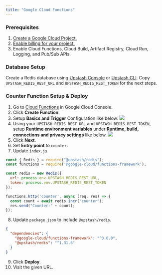 ```yaml
---
title: "Google Cloud Functions"
---
```


### Prerequisites

1. [Create a Google Cloud Project.](https://cloud.google.com/resource-manager/docs/creating-managing-projects)
2. [Enable billing for your project.](https://cloud.google.com/billing/docs/how-to/verify-billing-enabled#console)
3. Enable Cloud Functions, Cloud Build, Artifact Registry, Cloud Run, Logging, and Pub/Sub APIs.

### Database Setup

Create a Redis database using [Upstash Console](https://console.upstash.com) or [Upstash CLI](https://github.com/upstash/cli). Copy `UPSTASH_REDIS_REST_URL` and `UPSTASH_REDIS_REST_TOKEN` for the next steps.

### Counter Function Setup & Deploy

1. Go to [Cloud Functions](https://console.cloud.google.com/functions/list) in Google Cloud Console.
2. Click **Create Function**.
3. Setup **Basics and Trigger** Configuration like below:
![](/img/redis-gcloud/basics.png)
4. Using your `UPSTASH_REDIS_REST_URL` and `UPSTASH_REDIS_REST_TOKEN`, setup **Runtime environment variables** under **Runtime, build, connections and privacy settings** like below.
![](/img/redis-gcloud/environment.png)
5. Click **Next**.
6. Set **Entry point** to `counter`.
7. Update `index.js`
```js index.js
const { Redis } = require("@upstash/redis");
const functions = require('@google-cloud/functions-framework');

const redis = new Redis({
  url: process.env.UPSTASH_REDIS_REST_URL,
  token: process.env.UPSTASH_REDIS_REST_TOKEN
});

functions.http('counter', async (req, res) => {
  const count = await redis.incr("counter");
  res.send("Counter:" + count);
});
```
8. Update `package.json` to include `@upstash/redis`.
```json package.json
{
  "dependencies": {
    "@google-cloud/functions-framework": "^3.0.0",
    "@upstash/redis": "^1.31.6"
  }
}
```
9. Click **Deploy**.
10. Visit the given URL.